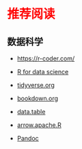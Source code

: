 # 推荐阅读 {.unnumbered style="color:red"}

## 数据科学

-   <https://r-coder.com/>

-   [R for data science](https://r4ds.hadley.nz/)

-   [tidyverse.org](https://www.tidyverse.org/)

-   [bookdown.org](https://bookdown.org/)

-   [data.table](https://rdatatable.gitlab.io/data.table/)

-   [arrow.apache.R](https://arrow.apache.org/docs/r/)

-   [Pandoc](https://pandoc.org/)


